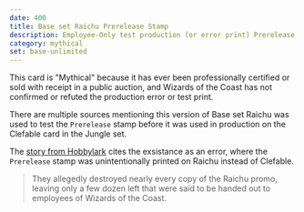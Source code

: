 ```yaml
---
date: 400
title: Base set Raichu Prerelease Stamp
description: Employee-Only test production (or error print) Prerelease Raichu.
category: mythical
set: base-unlimited
---
```


This card is "Mythical" because it has ever been professionally certified or sold with receipt in a public auction,
and Wizards of the Coast has not confirmed or refuted the production error or test print.

There are multiple sources mentioning this version of Base set Raichu was used to test the `Prerelease`
stamp before it was used in production on the Clefable card in the Jungle set.

The [story from Hobbylark](https://hobbylark.com/card-games/Pre-Release-Raichu-The-Story-Behind-One-of-the-Worlds-Rarest-Pokmon-Cards)
cites the exsistance as an error, where the `Prerelease` stamp was unintentionally printed on Raichu instead of Clefable.

> They allegedly destroyed nearly every copy of the Raichu promo,
> leaving only a few dozen left that were said to be handed out to employees of Wizards of the Coast.
